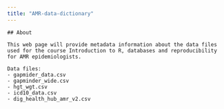 ```yaml
---
title: "AMR-data-dictionary"
---
```


```         
## About  

This web page will provide metadata information about the data files used for the course Introduction to R, databases and reproducibility for AMR epidemiologists.
```

```         
Data files: 
- gapmider_data.csv 
- gapminder_wide.csv 
- hgt_wgt.csv 
- icd10_data.csv 
- dig_health_hub_amr_v2.csv
```

\
